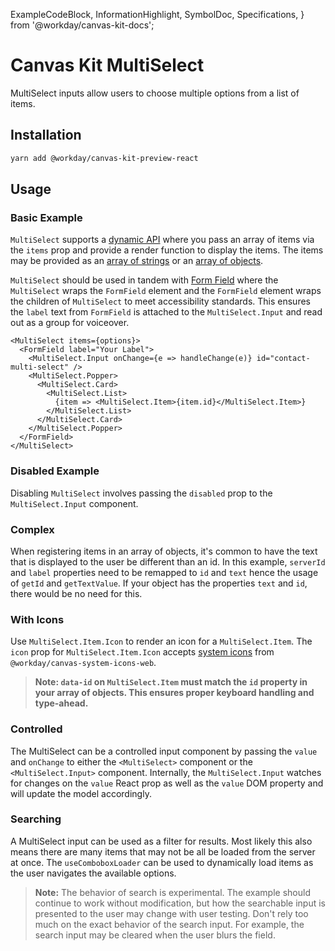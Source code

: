   ExampleCodeBlock,
  InformationHighlight,
  SymbolDoc,
  Specifications,
} from '@workday/canvas-kit-docs';



<Meta of={MultiSelectStories} />

# Canvas Kit MultiSelect

MultiSelect inputs allow users to choose multiple options from a list of items.

## Installation

```sh
yarn add @workday/canvas-kit-preview-react
```

## Usage

### Basic Example

`MultiSelect` supports a
[dynamic API](/getting-started/for-developers/resources/collection-api/#dynamic-items) where you
pass an array of items via the `items` prop and provide a render function to display the items. The
items may be provided as an
[array of strings](/getting-started/for-developers/resources/collection-api/#array-of-strings) or an
[array of objects](/getting-started/for-developers/resources/collection-api/#array-of-objects).

`MultiSelect` should be used in tandem with [Form Field](/components/inputs/form-field/) where the
`MultiSelect` wraps the `FormField` element and the `FormField` element wraps the children of
`MultiSelect` to meet accessibility standards. This ensures the `label` text from `FormField` is
attached to the `MultiSelect.Input` and read out as a group for voiceover.

```tsx
<MultiSelect items={options}>
  <FormField label="Your Label">
    <MultiSelect.Input onChange={e => handleChange(e)} id="contact-multi-select" />
    <MultiSelect.Popper>
      <MultiSelect.Card>
        <MultiSelect.List>
          {item => <MultiSelect.Item>{item.id}</MultiSelect.Item>}
        </MultiSelect.List>
      </MultiSelect.Card>
    </MultiSelect.Popper>
  </FormField>
</MultiSelect>
```

### Disabled Example

Disabling `MultiSelect` involves passing the `disabled` prop to the `MultiSelect.Input` component.

<ExampleCodeBlock code={Disabled} />

### Complex

When registering items in an array of objects, it's common to have the text that is displayed to the
user be different than an id. In this example, `serverId` and `label` properties need to be remapped
to `id` and `text` hence the usage of `getId` and `getTextValue`. If your object has the properties
`text` and `id`, there would be no need for this.

<ExampleCodeBlock code={Complex} />

### With Icons

Use `MultiSelect.Item.Icon` to render an icon for a `MultiSelect.Item`. The `icon` prop for
`MultiSelect.Item.Icon` accepts [system icons](/assets/system-icons/) from
`@workday/canvas-system-icons-web`.

> **Note: `data-id` on `MultiSelect.Item` must match the `id` property in your array of objects.
> This ensures proper keyboard handling and type-ahead.**

<ExampleCodeBlock code={Icons} />

### Controlled

The MultiSelect can be a controlled input component by passing the `value` and `onChange` to either
the `<MultiSelect>` component or the `<MultiSelect.Input>` component. Internally, the
`MultiSelect.Input` watches for changes on the `value` React prop as well as the `value` DOM
property and will update the model accordingly.

<ExampleCodeBlock code={Controlled} />

### Searching

A MultiSelect input can be used as a filter for results. Most likely this also means there are many
items that may not be all be loaded from the server at once. The `useComboboxLoader` can be used to
dynamically load items as the user navigates the available options.

> **Note:** The behavior of search is experimental. The example should continue to work without
> modification, but how the searchable input is presented to the user may change with user testing.
> Don't rely too much on the exact behavior of the search input. For example, the search input may
> be cleared when the user blurs the field.

<ExampleCodeBlock code={Searching} />
